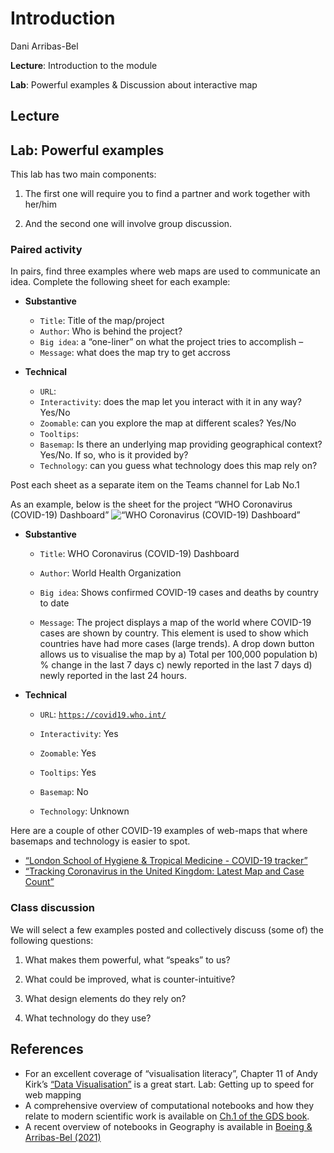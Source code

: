 # Introduction

Dani Arribas-Bel

**Lecture**: Introduction to the module

**Lab**: Powerful examples & Discussion about interactive map

## Lecture


## Lab: Powerful examples

This lab has two main components:

1.  The first one will require you to find a partner and work together with her/him

2.  And the second one will involve group discussion.

### Paired activity

In pairs, find three examples where web maps are used to communicate an idea. Complete the following sheet for each example:

-   **Substantive**

    -   `Title`: Title of the map/project
    -   `Author`: Who is behind the project?
    -   `Big idea`: a "one-liner" on what the project tries to accomplish --
    -   `Message`: what does the map try to get accross

-   **Technical**

    -   `URL`:
    -   `Interactivity`: does the map let you interact with it in any way? Yes/No
    -   `Zoomable`: can you explore the map at different scales? Yes/No
    -   `Tooltips`:
    -   `Basemap`: Is there an underlying map providing geographical context? Yes/No. If so, who is it provided by?
    -   `Technology`: can you guess what technology does this map rely on?

Post each sheet as a separate item on the Teams channel for Lab No.1

As an example, below is the sheet for the project "WHO Coronavirus (COVID-19) Dashboard" !["WHO Coronavirus (COVID-19) Dashboard"](./img/who_covid.png)

-   **Substantive**

    -   `Title`: WHO Coronavirus (COVID-19) Dashboard

    -   `Author`: World Health Organization

    -   `Big idea`: Shows confirmed COVID-19 cases and deaths by country to date

    -   `Message`: The project displays a map of the world where COVID-19 cases are shown by country. This element is used to show which countries have had more cases (large trends). A drop down button allows us to visualise the map by a) Total per 100,000 population b) % change in the last 7 days c) newly reported in the last 7 days d) newly reported in the last 24 hours.

-   **Technical**

    -   `URL`: [`https://covid19.who.int/`](https://covid19.who.int/)

    -   `Interactivity`: Yes

    -   `Zoomable`: Yes

    -   `Tooltips`: Yes

    -   `Basemap`: No

    -   `Technology`: Unknown

Here are a couple of other COVID-19 examples of web-maps that where basemaps and technology is easier to spot.

-   ["London School of Hygiene & Tropical Medicine - COVID-19 tracker"](https://vac-lshtm.shinyapps.io/ncov_tracker/?_ga=2.246644480.501918083.1674819300-1251881958.1674819300)
-   ["Tracking Coronavirus in the United Kingdom: Latest Map and Case Count"](https://www.nytimes.com/interactive/2021/world/united-kingdom-covid-cases.html)

### Class discussion

We will select a few examples posted and collectively discuss (some of) the following questions:

1.  What makes them powerful, what "speaks" to us?

2.  What could be improved, what is counter-intuitive?

3.  What design elements do they rely on?

4.  What technology do they use?

## References

-   For an excellent coverage of "visualisation literacy", Chapter 11 of Andy Kirk's ["Data Visualisation"](https://www.visualisingdata.com/book/) is a great start. Lab: Getting up to speed for web mapping
-   A comprehensive overview of computational notebooks and how they relate to modern scientific work is available on [Ch.1 of the GDS book](https://geographicdata.science/book/notebooks/01_geo_thinking.html).
-   A recent overview of notebooks in Geography is available in [Boeing & Arribas-Bel (2021)](https://gistbok.ucgis.org/bok-topics/gis-and-computational-notebooks)
